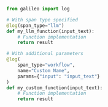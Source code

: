 ```python Python
from galileo import log

# With span type specified
@log(span_type="llm")
def my_llm_function(input_text):
    # Function implementation
    return result

# With additional parameters
@log(
    span_type="workflow",
    name="Custom Name",
    params={"input": "input_text"}
)
def my_custom_function(input_text):
    # Function implementation
    return result
```
